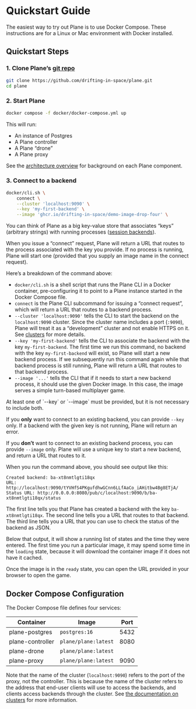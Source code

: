 
# Quickstart Guide

The easiest way to try out Plane is to use Docker Compose. These instructions are for a Linux or Mac environment
with Docker installed.

## Quickstart Steps

### 1. Clone Plane’s [git repo](https://github.com/drifting-in-space/plane)

```bash
git clone https://github.com/drifting-in-space/plane.git
cd plane
```

### 2. Start Plane

```bash
docker compose -f docker/docker-compose.yml up
```

This will run:
- An instance of Postgres
- A Plane controller
- A Plane “drone”
- A Plane proxy

See the [architecture overview](concepts/architecture.mdx) for background on each Plane component.

### 3. Connect to a backend

```bash
docker/cli.sh \
    connect \
    --cluster 'localhost:9090' \
    --key 'my-first-backend' \
    --image 'ghcr.io/drifting-in-space/demo-image-drop-four' \
```

You can think of Plane as a big key-value store that associates “keys” (arbitrary strings) with running processes
([session backends](concepts/session-backends.mdx)).

When you issue a “connect” request, Plane will return a URL that routes to the process associated with the key you provide.
If no process is running, Plane will start one (provided that you supply an image name in the connect request).

Here’s a breakdown of the command above:

- `docker/cli.sh` is a shell script that runs the Plane CLI in a Docker container, pre-configuring it to point to
  a Plane instance started in the Docker Compose file.
- `connect` is the Plane CLI subcommand for issuing a “connect request”, which will return a URL that routes to
  a backend process.
- `--cluster 'localhost:9090'` tells the CLI to start the backend on the `localhost:9090` cluster. Since the cluster name
  includes a port (`:9090`), Plane will treat it as a “development” cluster and not enable HTTPS on it. See [clusters](concepts/clusters.mdx)
  for more details.
- `--key 'my-first-backend'` tells the CLI to associate the backend with the key `my-first-backend`. The first time we run
  this command, no backend with the key `my-first-backend` will exist, so Plane will start a new backend process. If we
  subsequently run this command again while that backend process is still running, Plane will return a URL that routes
  to that backend process.
- `--image '...'` tells the CLI that if it needs to start a new backend process,
  it should use the given Docker image. In this case, the image serves a simple turn-based multiplayer game.

<Callout type="info">
  At least one of `--key` or `--image` must be provided, but it is not necessary to include both.

  If you **only** want to connect to an existing backend, you can provide `--key` only. If a
  backend with the given key is not running, Plane will return an error.

  If you **don’t** want to connect to an existing backend process, you can provide `--image` only.
  Plane will use a unique key to start a new backend, and return a URL that routes to it.
</Callout>

When you run the command above, you should see output like this:

```
Created backend: ba-xt8nmtlgti18qx
URL: http://localhost:9090/tYVHfS4PKgufdhwGCnn6LLfAaCo_iAHitbw4Bg8ETjA/
Status URL: http://0.0.0.0:8080/pub/c/localhost:9090/b/ba-xt8nmtlgti18qx/status
```

The first line tells you that Plane has created a backend with the key `ba-xt8nmtlgti18qx`. The second line tells you
a URL that routes to that backend. The third line tells you a URL that you can use to check the status of the backend
as JSON.

Below that output, it will show a running list of states and the time they were entered. The first
time you run a particular image, it may spend some time in the `loading` state, because it will download the container
image if it does not have it cached.

Once the image is in the `ready` state, you can open the URL provided in your browser to open the game.

## Docker Compose Configuration

The Docker Compose file defines four services:

| Container        | Image                | Port |
|------------------|----------------------|------|
| plane-postgres   | `postgres:16`        | 5432 |
| plane-controller | `plane/plane:latest` | 8080 |
| plane-drone      | `plane/plane:latest` |      |
| plane-proxy      | `plane/plane:latest` | 9090 |

Note that the name of the cluster (`localhost:9090`) refers to the port of the proxy, not the controller.
This is because the name of the cluster refers to the address that end-user clients will use to access the
backends, and clients access backends through the cluster. See [the documentation on clusters](concepts/clusters.mdx)
for more information.
